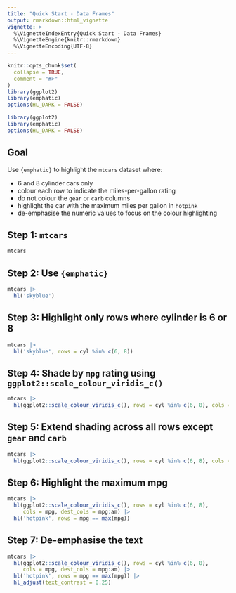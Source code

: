 ```yaml
---
title: "Quick Start - Data Frames"
output: rmarkdown::html_vignette
vignette: >
  %\VignetteIndexEntry{Quick Start - Data Frames}
  %\VignetteEngine{knitr::rmarkdown}
  %\VignetteEncoding{UTF-8}
---
```


```r
knitr::opts_chunk$set(
  collapse = TRUE,
  comment = "#>"
)
library(ggplot2)
library(emphatic)
options(HL_DARK = FALSE)
```

```r
library(ggplot2)
library(emphatic)
options(HL_DARK = FALSE)
```



Goal
------------------------------------------------------------------------------

Use `{emphatic}` to highlight the `mtcars` dataset where:

* 6 and 8 cylinder cars only
* colour each row to indicate the miles-per-gallon rating
* do not colour the `gear` or `carb` columns
* highlight the car with the maximum miles per gallon in `hotpink`
* de-emphasise the numeric values to focus on the colour highlighting


Step 1: `mtcars`
------------------------------------------------------------------------------

```r
mtcars
```

Step 2: Use `{emphatic}`
------------------------------------------------------------------------------

```r
mtcars |>
  hl('skyblue')
```

Step 3: Highlight only rows where cylinder is 6 or 8
------------------------------------------------------------------------------

```r
mtcars |>
  hl('skyblue', rows = cyl %in% c(6, 8))
```

Step 4: Shade by `mpg` rating using `ggplot2::scale_colour_viridis_c()`
------------------------------------------------------------------------------

```r
mtcars |>
  hl(ggplot2::scale_colour_viridis_c(), rows = cyl %in% c(6, 8), cols = mpg)
```


Step 5: Extend shading across all rows except `gear` and `carb` 
------------------------------------------------------------------------------

```r
mtcars |>
  hl(ggplot2::scale_colour_viridis_c(), rows = cyl %in% c(6, 8), cols = mpg, dest_cols = mpg:am)
```


Step 6: Highlight the maximum mpg
------------------------------------------------------------------------------

```r
mtcars |>
  hl(ggplot2::scale_colour_viridis_c(), rows = cyl %in% c(6, 8), 
     cols = mpg, dest_cols = mpg:am) |>
  hl('hotpink', rows = mpg == max(mpg))
```

Step 7: De-emphasise the text
------------------------------------------------------------------------------

```r
mtcars |>
  hl(ggplot2::scale_colour_viridis_c(), rows = cyl %in% c(6, 8), 
     cols = mpg, dest_cols = mpg:am) |>
  hl('hotpink', rows = mpg == max(mpg)) |>
  hl_adjust(text_contrast = 0.25)
```













